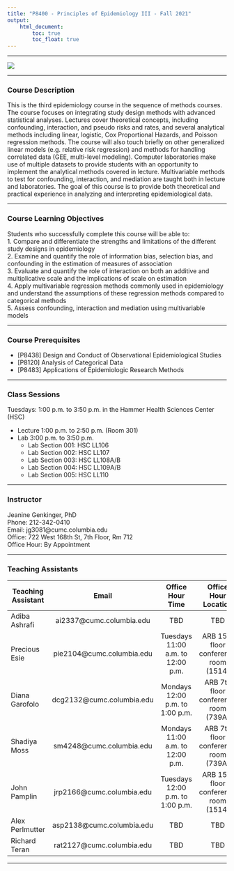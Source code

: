 ```yaml
---
title: "P8400 - Principles of Epidemiology III - Fall 2021"
output: 
    html_document:
        toc: true
        toc_float: true
---  
```


***  

![](banner.png)

***  

### Course Description  

This is the third epidemiology course in the sequence of methods courses. The course focuses on integrating study design methods with advanced statistical analyses. Lectures cover theoretical concepts, including confounding, interaction, and pseudo risks and rates, and several analytical methods including linear, logistic, Cox Proportional Hazards, and Poisson regression methods. The course will also touch briefly on other generalized linear models (e.g. relative risk regression) and methods for handling
correlated data (GEE, multi-level modeling). Computer laboratories make use of multiple datasets to provide students with an opportunity to implement the analytical methods covered in lecture. Multivariable methods to test for confounding, interaction, and mediation are taught both in lecture and laboratories. The goal of this course is to provide both theoretical and practical experience in analyzing and interpreting epidemiological data.  

***  

### Course Learning Objectives  

Students who successfully complete this course will be able to:  
1. Compare and differentiate the strengths and limitations of the different study designs in epidemiology  
2. Examine and quantify the role of information bias, selection bias, and confounding in the estimation of measures of association  
3. Evaluate and quantify the role of interaction on both an additive and multiplicative scale and the implications of scale on estimation  
4. Apply multivariable regression methods commonly used in epidemiology and understand the assumptions of these regression methods compared to categorical methods  
5. Assess confounding, interaction and mediation using multivariable models  

***  

### Course Prerequisites  

* [P8438] Design and Conduct of Observational Epidemiological Studies  
* [P8120] Analysis of Categorical Data  
* [P8483] Applications of Epidemiologic Research Methods  

***  

### Class Sessions  

Tuesdays: 1:00 p.m. to 3:50 p.m. in the Hammer Health Sciences Center (HSC)  

* Lecture 1:00 p.m. to 2:50 p.m. (Room 301)  
* Lab 3:00 p.m. to 3:50 p.m.  
    + Lab Section 001: HSC LL106  
    + Lab Section 002: HSC LL107  
    + Lab Section 003: HSC LL108A/B  
    + Lab Section 004: HSC LL109A/B  
    + Lab Section 005: HSC LL110  

***  

### Instructor  

Jeanine Genkinger, PhD  
Phone: 212-342-0410  
Email: jg3081@cumc.columbia.edu  
Office: 722 West 168th St, 7th Floor, Rm 712  
Office Hour: By Appointment  

***  

### Teaching Assistants  

Teaching Assistant | Email | Office Hour Time | Office Hour Location  
--- | :---: | :---: | :---:  
Adiba Ashrafi | ai2337@cumc.columbia.edu | TBD | TBD  
Precious Esie | pie2104@cumc.columbia.edu | Tuesdays <br> 11:00 a.m. to 12:00 p.m. | ARB 15th floor conference room (1514)  
Diana Garofolo | dcg2132@cumc.columbia.edu | Mondays <br> 12:00 p.m. to 1:00 p.m. | ARB 7th floor conference room (739A)  
Shadiya Moss | sm4248@cumc.columbia.edu | Mondays <br> 11:00 a.m. to 12:00 p.m. | ARB 7th floor conference room (739A)  
John Pamplin | jrp2166@cumc.columbia.edu | Tuesdays <br> 12:00 p.m. to 1:00 p.m. | ARB 15th floor conference room (1514)  
Alex Perlmutter | asp2138@cumc.columbia.edu | TBD | TBD  
Richard Teran | rat2127@cumc.columbia.edu | TBD | TBD  

***  

